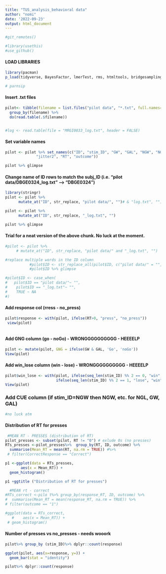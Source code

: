 ---
title: "TUS_analysis_behavioral data"
author: "nomi"
date: '2022-09-23'
output: html_document
---


```{r setup, include=FALSE}
#git_remotes()
```

```{r}
#library(usethis)
#use_github()
```


#### LOAD LIBRARIES
```{r}
library(pacman)
p_load(tidyverse, BayesFactor, lmerTest, rms, htmltools, bridgesampling, rstanarm, magrittr, ggplot())

# parnsip
```


#### Insert .txt files
```{r}

pilot<- tibble(filename = list.files("pilot data", "*.txt", full.names=TRUE)) %>% 
  group_by(filename) %>% 
  do(read.table(.$filename))


#log <- read.table(file = "MRGI0033_log.txt", header = FALSE)

```



#### Set variable names
```{r}
pilot <- pilot %>% set_names(c("ID", "stim_ID", "GW", "GAL", "NGW", "NGL", "jitter1", 
              "jitter2", "RT", "outcome"))

pilot %>% glimpse

```


#### Change name of ID rows to match the subj_ID (i.e.  "pilot data/DBGE0324_log.txt" --> "DBGE0324")
```{r}
library(stringr)
pilot <- pilot %>%
      mutate_at("ID", str_replace, "pilot data/", "")# & "log.txt", "")

pilot <- pilot %>%
      mutate_at("ID", str_replace, "_log.txt", "")

pilot %>% glimpse
```
#### Trial for a neat version of the above chunk. No luck at the moment. 
```{r}
#pilot <- pilot %>%
     # mutate_at("ID", str_replace, "pilot data/" and "_log.txt", "")

#replace multiple words in the ID column
           #pilot$ID <- str_replace_all(pilot$ID, c("pilot data/" = "", "_log.txt"= ""))
           #pilot$ID %>% glimpse

#pilot$ID <- case_when(
#   pilot$ID == "pilot data/"~ "",
#    pilot$ID == "_log.txt"~ "",
#    TRUE ~ NA
#)

```


#### Add response col (rress - no_press)
```{r}
pilot$response <- with(pilot, ifelse(RT>0, "press", "no_press"))
 view(pilot)        
        
```



#### Add GNG column (go - noGo)  - WRONGGGGGGGGGG - HEEEELP
```{r}
pilot <- mutate(pilot, GNG = ifelse(GW & GAL, 'Go', 'noGo'))
View(pilot)

```
        


#### Add win_lose column (win - lose) - WRONGGGGGGGGGG - HEEEELP
```{r}
pilot$win_lose <- with(pilot, ifelse(seq_len(stim_ID) %% 2 == 0, "win", "lose"), 
                       ifelse(seq_len(stim_ID) %% 2 == 1, "lose", "win"))
View(pilot)

```
      
      
### Add CUE column (if stim_ID=NGW then NGW, etc. for  NGL, GW, GAL)
```{r}
#no luck atm
```  


#### Distribution of RT for presses
```{r}

 #MEAN RT - PRESSES (distribution of RT)
pilot_presses <- subset(pilot, RT != "0") # exlude 0s (no presses)
RTs_presses <-pilot_presses%>%  group_by(RT, ID, outcome) %>% 
  summarise(Mean_RT = mean(RT, na.rm = TRUE)) #%>%
 # filter(CorrectResponse == "Correct")

p1 <-ggplot(data = RTs_presses, 
       aes(x = Mean_RT)) + 
  geom_histogram()

p1 +ggtitle ("Distribution of RT for presses")

  #MEAN rt - correct
#RTs_correct <-pilo t%>% group_by(response_RT, ID, outcome) %>% 
#  summarise(Mean_RT = mean(response_RT, na.rm = TRUE)) %>%
# filter(outcome == "1")

#ggplot(data = RTs_correct, 
   #    aes(x = Mean_RT)) + 
 # geom_histogram()

```



#### Number of presses vs no_presses - needs wooork
```{r}
pilot%>% group_by (stim_ID)%>% dplyr::count(response) 

ggplot(pilot, aes(x=response, y=)) + 
  geom_bar(stat = "identity")

pilot%>% dplyr::count(response) 


```



